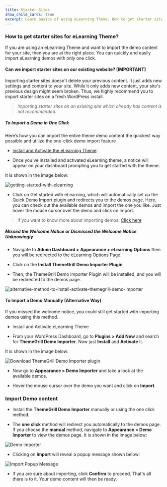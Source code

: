 ---
title: Starter Sites
show_child_cards: true
excerpt: Learn basics of using eLearning Theme. How to get starter sites for eLearning Theme.
---

### How to get starter sites for eLearning Theme? 

If you are using an eLearning Theme and want to import the demo content for your site, then you are at the right place. You can quickly and easily import eLearning demos with only one click. 

#### Can we import starter sites on our existing website? [IMPORTANT] 

Importing starter sites doesn't delete your previous content. It just adds new settings and content to your site. While it only adds new content, your site's previous design might seem broken. Thus, we highly recommend you to import starter sites on a fresh WordPress install. 

> *Importing starter sites on an existing site which already has content is not recommended.* 


##### To Import a Demo in One Click 

Here’s how you can import the entire theme demo content the quickest way possible and utilize the one-click demo import feature 

- [Install and Activate the eLearning Theme](https://github.com/Masteriyo/masteriyo-docs/blob/elearning/700-elearning/100-getting-started/200-installation.mdx).

- Once you've installed and activated eLearning theme, a notice will appear on your dashboard prompting you to get started with the theme. 

It is shown in the image below: 

![getting-started-with-elearning](https://user-images.githubusercontent.com/109593521/183352445-9b32bcfd-2ec2-47de-a552-aeaadb0951ae.png)

- Click on Get started with eLearning, which will automatically set up the Quick Demo Import plugin and redirects you to the demos page. Here, you can check out the available demos and import the one you like. Just hover the mouse cursor over the demo and click on Import. 

> If you want to know more about importing demos. [Click here](https://themegrill.com/blog/how-to-import-wordpress-theme-demo-content)

##### Missed the Welcome Notice or Dismissed the Welcome Notice Unknowingly 

- Navigate to **Admin Dashboard > Appearance > eLearning Options** then you will be redirected to the eLearning Options Page.

- Click on the **Install ThemeGrill Demo Importer Plugin**

- Then, the ThemeGrill Demo Importer Plugin will be installed, and you will be redirected to the demos page.

![alternative-method-to-install-activate-themegrill-demo-importer](https://user-images.githubusercontent.com/109593521/183354095-625beafd-ea01-4204-8b2c-e572a973ddcf.png)

#### To Import a Demo Manually (Alternative Way) 

If you missed the welcome notice, you could still get started with importing demos using this method. 

- Install and Activate eLearning Theme 

- From your WordPress Dashboard, go to **Plugins > Add New** and search for **ThemeGrill Demo Importer**. Now just **Install** and **Activate** it. 

It is shown in the image below: 

![Download ThemeGrill Demo Importer plugin](https://user-images.githubusercontent.com/109593521/184288982-21884085-ac80-445b-9d8d-e3e8dbfa90fd.png)

- Now go to **Appearance > Demo Importer** and take a look at the available demos. 

- Hover the mouse cursor over the demo you want and click on **Import**.

### Import Demo content

- Install the **ThemeGrill Demo Importer** manually or using the one click method. 

- The **one click** method will redirect you automatically to the demos page. If you choose the **manual** method, navigate to **Appearance > Demo Importer** to view the demos page. It is shown in the image below: 

![Demo Importer](https://user-images.githubusercontent.com/109593521/183360182-ef06845e-d2e6-4842-bcdb-b76fab29dc9d.png)

- Clicking on **Import** will reveal a popup message shown below: 

![Import Popup Message](https://user-images.githubusercontent.com/109593521/183360675-f834b2e7-6710-42b1-a099-8f4b5c3f0929.png)

- If you are sure about importing, click **Confirm** to proceed. That's all there is to it. Your demo content will then be ready. 
